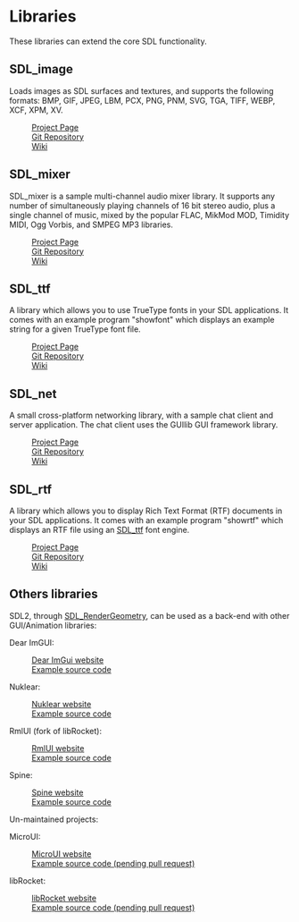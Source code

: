 = Libraries =
These libraries can extend the core SDL functionality.

== SDL_image ==
Loads images as SDL surfaces and textures, and supports the following formats:
BMP, GIF, JPEG, LBM, PCX, PNG, PNM, SVG, TGA, TIFF, WEBP, XCF, XPM, XV.

: [https://www.libsdl.org/projects/SDL_image/ Project Page]
: [https://github.com/libsdl-org/SDL_image Git Repository]
: [[SDL_image|Wiki]]

== SDL_mixer ==
SDL_mixer is a sample multi-channel audio mixer library. It supports any number
of simultaneously playing channels of 16 bit stereo audio, plus a single
channel of music, mixed by the popular FLAC, MikMod MOD, Timidity MIDI, Ogg
Vorbis, and SMPEG MP3 libraries.

: [https://libsdl.org/projects/SDL_mixer/ Project Page]
: [https://github.com/libsdl-org/SDL_mixer/ Git Repository]
: [[SDL_mixer|Wiki]]

== SDL_ttf ==
A library which allows you to use TrueType fonts in your SDL applications. It
comes with an example program "showfont" which displays an example string for a
given TrueType font file.

: [https://libsdl.org/projects/SDL_ttf/ Project Page]
: [https://github.com/libsdl-org/SDL_ttf/ Git Repository]
: [[SDL_ttf|Wiki]]

== SDL_net ==
A small cross-platform networking library, with a sample chat client and server
application. The chat client uses the GUIlib GUI framework library.

: [https://libsdl.org/projects/SDL_net/ Project Page]
: [https://github.com/libsdl-org/SDL_net/ Git Repository]
: [[SDL_net|Wiki]]

== SDL_rtf ==
A library which allows you to display Rich Text Format (RTF) documents in your
SDL applications. It comes with an example program "showrtf" which displays an
RTF file using an [[SDL_ttf]] font engine.

: [https://libsdl.org/projects/SDL_rtf/ Project Page]
: [https://github.com/libsdl-org/SDL_rtf/ Git Repository]
: [[SDL_rtf|Wiki]]

== Others libraries == 

SDL2, through [https://wiki.libsdl.org/SDL_RenderGeometry SDL_RenderGeometry], can be used as a back-end with other GUI/Animation libraries:

Dear ImGUI:
: [https://github.com/ocornut/imgui Dear ImGui website] 
: [https://github.com/ocornut/imgui/tree/master/examples/example_sdl_sdlrenderer Example source code] 

Nuklear:
: [https://github.com/Immediate-Mode-UI/Nuklear Nuklear website]
: [https://github.com/Immediate-Mode-UI/Nuklear/tree/master/demo/sdl_renderer Example source code]

RmlUI (fork of libRocket):
: [https://github.com/mikke89/RmlUi RmlUI website]
: [https://github.com/mikke89/RmlUi/tree/master/Samples/basic/sdl2_sdlrenderer/src Example source code]

Spine:
: [http://esotericsoftware.com/ Spine website]
: [https://github.com/royalstream/spine-sdl Example source code]

Un-maintained projects:

MicroUI:
: [https://github.com/rxi/microui MicroUI website]
: [https://github.com/rxi/microui/pull/48 Example source code (pending pull request)]

libRocket:
: [https://github.com/libRocket/libRocket libRocket website]
: [https://github.com/libRocket/libRocket/pull/301 Example source code (pending pull request)]
